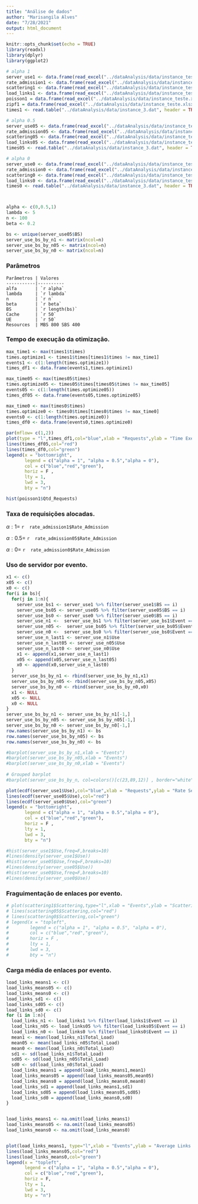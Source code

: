 ```yaml
---
title: "Análise de dados"
author: "Marisangila Alves"
date: "7/28/2021"
output: html_document
---
```


```r
knitr::opts_chunk$set(echo = TRUE)
library(readxl)
library(dplyr)
library(ggplot2)
```

```r
# alpha 1
server_use1 <- data.frame(read_excel("../dataAnalysis/data/instance_teste.xlsx", sheet='Server_Use', col_names=TRUE))
rate_admission1 <- data.frame(read_excel("../dataAnalysis/data/instance_teste.xlsx", sheet='Rate_Admission', col_names=TRUE))
scattering1 <- data.frame(read_excel("../dataAnalysis/data/instance_teste.xlsx", sheet='Scattering', col_names=TRUE))
load_links1 <- data.frame(read_excel("../dataAnalysis/data/instance_teste.xlsx", sheet='Load_Links', col_names=TRUE))
poisson1 = data.frame(read_excel("../dataAnalysis/data/instance_teste.xlsx", sheet='Poisson', col_names=TRUE))
zipf1 = data.frame(read_excel("../dataAnalysis/data/instance_teste.xlsx", sheet='Zipf', col_names=TRUE))
times1 <- read.table("../dataAnalysis/data/instance_3.dat", header = TRUE)

# alpha 0.5
server_use05 <- data.frame(read_excel("../dataAnalysis/data/instance_teste.xlsx", sheet='Server_Use', col_names=TRUE))
rate_admission05 <- data.frame(read_excel("../dataAnalysis/data/instance_teste.xlsx", sheet='Rate_Admission', col_names=TRUE))
scattering05 <- data.frame(read_excel("../dataAnalysis/data/instance_teste.xlsx", sheet='Scattering', col_names=TRUE))
load_links05 <- data.frame(read_excel("../dataAnalysis/data/instance_teste.xlsx", sheet='Load_Links', col_names=TRUE))
times05 <- read.table("../dataAnalysis/data/instance_3.dat", header = TRUE)

# alpha 0
server_use0 <- data.frame(read_excel("../dataAnalysis/data/instance_teste.xlsx", sheet='Server_Use', col_names=TRUE))
rate_admission0 <- data.frame(read_excel("../dataAnalysis/data/instance_teste.xlsx", sheet='Rate_Admission', col_names=TRUE))
scattering0 <- data.frame(read_excel("../dataAnalysis/data/instance_teste.xlsx", sheet='Scattering', col_names=TRUE))
load_links0 <- data.frame(read_excel("../dataAnalysis/data/instance_teste.xlsx", sheet='Load_Links', col_names=TRUE))
times0 <- read.table("../dataAnalysis/data/instance_3.dat", header = TRUE)



alpha <- c(0,0.5,1)
lambda <- 5
n <- 100
beta <- 0.2

bs <- unique(server_use05$BS)
server_use_bs_by_n1 <- matrix(ncol=n)
server_use_bs_by_n05 <- matrix(ncol=n)
server_use_bs_by_n0 <- matrix(ncol=n)
```
### Parâmetros

    Parâmetros | Valores
    -----------|----------
    alfa       | `r alpha`
    lambda     | `r lambda`
    n          | `r n`
    beta       | `r beta`
    BS         | `r length(bs)`
    Cache      | `r 50`
    UE         | `r 50`
    Resources  | MBS 800 SBS 400
   
### Tempo de execução da otimização.

```r
max_time1 <- max(times1$times)
times.optimize1 <- times1$times[times1$times != max_time1]
events1 <- c(1:length(times.optimize1))
times_df1 <- data.frame(events1,times.optimize1)

max_time05 <- max(times05$times)
times.optimize05 <- times05$times[times05$times != max_time05]
events05 <- c(1:length(times.optimize05))
times_df05 <- data.frame(events05,times.optimize05)

max_time0 <- max(times0$times)
times.optimize0 <- times0$times[times0$times != max_time0]
events0 <- c(1:length(times.optimize0))
times_df0 <- data.frame(events0,times.optimize0)

par(mflow= c(1,2))
plot(type = "l",times_df1,col="blue",xlab = "Requests",ylab = "Time Execution",legend="TESTE")
lines(times_df05,col="red")
lines(times_df0,col="green")
legend(x = "bottomright", 
       legend = c("alpha = 1", "alpha = 0.5","alpha = 0"), 
       col = c("blue","red","green"), 
       horiz = F ,
       lty = 1,
       lwd = 3, 
       bty = "n")

hist(poisson1$Qtd_Requests)

```

   
    
### Taxa de requisições alocadas.

$\alpha : 1 =$ `r  rate_admission1$Rate_Admission`

$\alpha : 0.5 =$ `r  rate_admission05$Rate_Admission`

$\alpha : 0 =$ `r  rate_admission0$Rate_Admission`

### Uso de servidor por evento.
    
```r
x1 <- c()
x05 <- c()
x0 <- c()
for(i in bs){
  for(j in 1:n){
    server_use_bs1 <- server_use1 %>% filter(server_use1$BS == i)
    server_use_bs05 <- server_use05 %>% filter(server_use05$BS == i)
    server_use_bs0 <- server_use0 %>% filter(server_use0$BS == i)
    server_use_n1 <-  server_use_bs1 %>% filter(server_use_bs1$Event == j)
    server_use_n05 <-  server_use_bs05 %>% filter(server_use_bs05$Event == j)
    server_use_n0 <-  server_use_bs0 %>% filter(server_use_bs0$Event == j)
    server_use_n_last1 <- server_use_n1$Use
    server_use_n_last05 <- server_use_n05$Use
    server_use_n_last0 <- server_use_n0$Use
    x1 <- append(x1,server_use_n_last1)
    x05 <- append(x05,server_use_n_last05)
    x0 <- append(x0,server_use_n_last0)
  }
  server_use_bs_by_n1 <- rbind(server_use_bs_by_n1,x1)
  server_use_bs_by_n05 <- rbind(server_use_bs_by_n05,x05)
  server_use_bs_by_n0 <- rbind(server_use_bs_by_n0,x0)
  x1 <- NULL
  x05 <- NULL
  x0 <- NULL
}
server_use_bs_by_n1 <- server_use_bs_by_n1[-1,]
server_use_bs_by_n05 <- server_use_bs_by_n05[-1,]
server_use_bs_by_n0 <- server_use_bs_by_n0[-1,]
row.names(server_use_bs_by_n1) <- bs
row.names(server_use_bs_by_n05) <- bs
row.names(server_use_bs_by_n0) <- bs

#barplot(server_use_bs_by_n1,xlab = "Events")
#barplot(server_use_bs_by_n05,xlab = "Events")
#barplot(server_use_bs_by_n0,xlab = "Events")
 
# Grouped barplot
#barplot(server_use_bs_by_n, col=colors()[c(23,89,12)] , border="white", font.axis=2,beside=T,legend=rownames(bs), xlab="BS",font.lab=2)

plot(ecdf(server_use1$Use),col="blue",xlab = "Requests",ylab = "Rate Server Use")
lines(ecdf(server_use05$Use),col="red")
lines(ecdf(server_use0$Use),col="green")
legend(x = "bottomright", 
       legend = c("alpha = 1", "alpha = 0.5","alpha = 0"), 
       col = c("blue","red","green"), 
       horiz = F ,
       lty = 1,
       lwd = 3, 
       bty = "n")

#hist(server_use1$Use,freq=F,breaks=10)
#lines(density(server_use1$Use))
#hist(server_use05$Use,freq=F,breaks=10)
#lines(density(server_use05$Use))
#hist(server_use0$Use,freq=F,breaks=10)
#lines(density(server_use0$Use))
```

### Fraguimentação de enlaces por evento.

```r
# plot(scattering1$Scattering,type="l",xlab = "Events",ylab = "Scattering",col="blue")
# lines(scattering05$Scattering,col="red")
# lines(scattering0$Scattering,col="green")
# legend(x = "topleft",
#        legend = c("alpha = 1", "alpha = 0.5", "alpha = 0"),
#        col = c("blue","red","green"),
#        horiz = F ,
#        lty = 1,
#        lwd = 3,
#        bty = "n")
```


### Carga média de enlaces por evento.
```r
load_links_means1 <- c()
load_links_means05 <- c()
load_links_means0 <- c()
load_links_sd1 <- c()
load_links_sd05 <- c()
load_links_sd0 <- c()
for (i in 1:n){
  load_links_n1 <- load_links1 %>% filter(load_links1$Event == i)
  load_links_n05 <- load_links05 %>% filter(load_links05$Event == i)
  load_links_n0 <- load_links0 %>% filter(load_links0$Event == i)
  mean1 <- mean(load_links_n1$Total_Load)
  mean05 <- mean(load_links_n05$Total_Load)
  mean0 <- mean(load_links_n0$Total_Load)
  sd1 <- sd(load_links_n1$Total_Load)
  sd05 <- sd(load_links_n05$Total_Load)
  sd0 <- sd(load_links_n0$Total_Load)
  load_links_means1 = append(load_links_means1,mean1)
  load_links_means05 = append(load_links_means05,mean05)
  load_links_means0 = append(load_links_means0,mean0)
  load_links_sd1 = append(load_links_means1,sd1)
  load_links_sd05 = append(load_links_means05,sd05)
  load_links_sd0 = append(load_links_means0,sd0)
}


load_links_means1 <- na.omit(load_links_means1)
load_links_means05 <- na.omit(load_links_means05)
load_links_means0 <- na.omit(load_links_means0)


plot(load_links_means1, type="l",xlab = "Events",ylab = "Average Links Load ",col="blue",ylim = c(min(load_links_means0),max(load_links_means1)))
lines(load_links_means05,col="red")
lines(load_links_means0,col="green")
legend(x = "topleft", 
       legend = c("alpha = 1", "alpha = 0.5","alpha = 0"), 
       col = c("blue","red","green"), 
       horiz = F,
       lty = 1,
       lwd = 3, 
       bty = "n")


```



